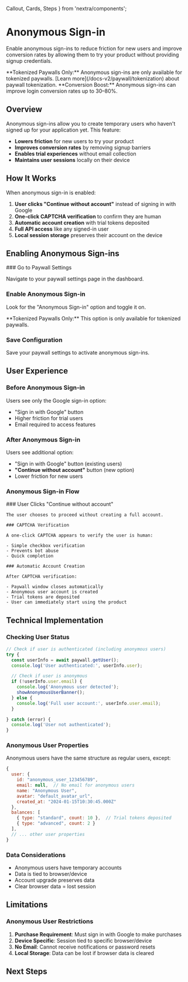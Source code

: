   Callout,
  Cards,
  Steps
} from 'nextra/components';

# Anonymous Sign-in

Enable anonymous sign-ins to reduce friction for new users and improve conversion rates by allowing them to try your product without providing signup credentials.

<Callout type="info">
  **Tokenized Paywalls Only:** Anonymous sign-ins are only available for tokenized paywalls. [Learn more](/docs-v2/paywall/tokenization) about paywall tokenization.
</Callout>

<Callout>
  **Conversion Boost:** Anonymous sign-ins can improve login conversion rates up to 30–80%.
</Callout>

## Overview

Anonymous sign-ins allow you to create temporary users who haven't signed up for your application yet. This feature:

- **Lowers friction** for new users to try your product
- **Improves conversion rates** by removing signup barriers
- **Enables trial experiences** without email collection
- **Maintains user sessions** locally on their device

## How It Works

When anonymous sign-in is enabled:

1. **User clicks "Continue without account"** instead of signing in with Google
2. **One-click CAPTCHA verification** to confirm they are human
3. **Automatic account creation** with trial tokens deposited
4. **Full API access** like any signed-in user
5. **Local session storage** preserves their account on the device

## Enabling Anonymous Sign-ins

<Steps>
### Go to Paywall Settings

Navigate to your paywall settings page in the dashboard.

### Enable Anonymous Sign-in

Look for the "Anonymous Sign-in" option and toggle it on.

<Callout type="info">
  **Tokenized Paywalls Only:** This option is only available for tokenized paywalls.
</Callout>

### Save Configuration

Save your paywall settings to activate anonymous sign-ins.

</Steps>

## User Experience

### Before Anonymous Sign-in

Users see only the Google sign-in option:

- "Sign in with Google" button
- Higher friction for trial users
- Email required to access features

### After Anonymous Sign-in

Users see additional option:

- "Sign in with Google" button (existing users)
- **"Continue without account"** button (new option)
- Lower friction for new users

### Anonymous Sign-in Flow

<Steps>
    ### User Clicks "Continue without account"

    The user chooses to proceed without creating a full account.

    ### CAPTCHA Verification

    A one-click CAPTCHA appears to verify the user is human:

    - Simple checkbox verification
    - Prevents bot abuse
    - Quick completion

    ### Automatic Account Creation

    After CAPTCHA verification:

    - Paywall window closes automatically
    - Anonymous user account is created
    - Trial tokens are deposited
    - User can immediately start using the product

</Steps>

## Technical Implementation

### Checking User Status

```javascript
// Check if user is authenticated (including anonymous users)
try {
  const userInfo = await paywall.getUser();
  console.log('User authenticated:', userInfo.user);

  // Check if user is anonymous
  if (!userInfo.user.email) {
    console.log('Anonymous user detected');
    showAnonymousUserBanner();
  } else {
    console.log('Full user account:', userInfo.user.email);
  }

} catch (error) {
  console.log('User not authenticated');
}
```

### Anonymous User Properties

Anonymous users have the same structure as regular users, except:

```javascript
{
  user: {
    id: "anonymous_user_123456789",
    email: null,  // No email for anonymous users
    name: "Anonymous User",
    avatar: "default_avatar_url",
    created_at: "2024-01-15T10:30:45.000Z"
  },
  balances: [
    { type: "standard", count: 10 },  // Trial tokens deposited
    { type: "advanced", count: 2 }
  ],
  // ... other user properties
}
```

### Data Considerations

- Anonymous users have temporary accounts
- Data is tied to browser/device
- Account upgrade preserves data
- Clear browser data = lost session

## Limitations

### Anonymous User Restrictions

1. **Purchase Requirement**: Must sign in with Google to make purchases
2. **Device Specific**: Session tied to specific browser/device
3. **No Email**: Cannot receive notifications or password resets
4. **Local Storage**: Data can be lost if browser data is cleared

## Next Steps

<Cards>
  <Cards.Card 
    title="Paywall Tokenization" 
    href="/docs-v2/paywall/tokenization"
  />
  <Cards.Card 
    title="Get User Data" 
    href="/docs-v2/paywall-api/get-user"
  />
  <Cards.Card 
    title="Open Paywall" 
    href="/docs-v2/paywall-api/open"
  />
</Cards>
